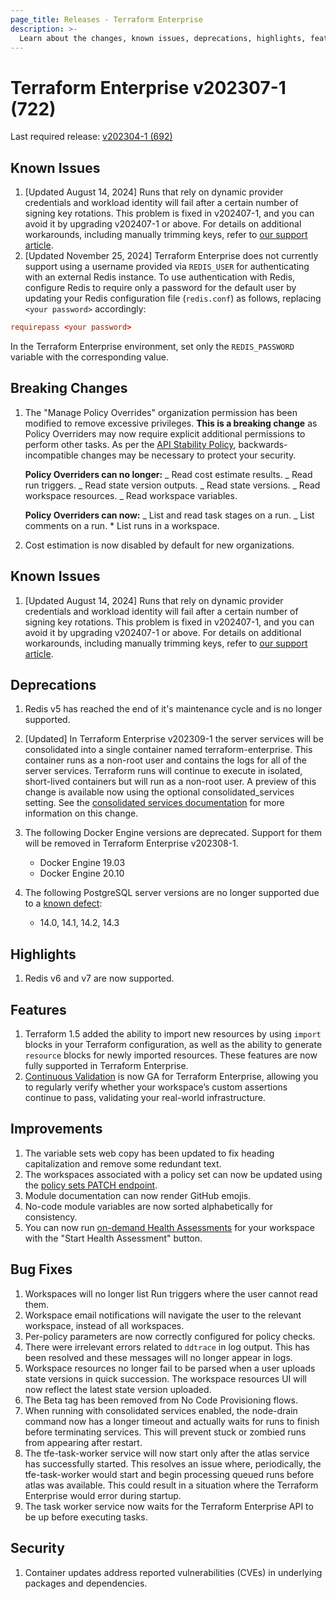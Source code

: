 ```yaml
---
page_title: Releases - Terraform Enterprise
description: >-
  Learn about the changes, known issues, deprecations, highlights, features, improvements, bug fixes, and security fixes for the v202307-1 (722) release.
---
```


# Terraform Enterprise v202307-1 (722)

Last required release: [v202304-1 (692)](/terraform/enterprise/releases/2023/v202304-1)

## Known Issues

1. [Updated August 14, 2024] Runs that rely on dynamic provider credentials and workload identity will fail after a certain number of signing key rotations. This problem is fixed in v202407-1, and you can avoid it by upgrading v202407-1 or above. For details on additional workarounds, including manually trimming keys, refer to [our support article](https://support.hashicorp.com/hc/en-us/articles/31715716966419-Issue-with-OIDC-Vault-key-rotation-mechanism-to-incorrectly-identify-the-newest-signing-key).
2. [Updated November 25, 2024] Terraform Enterprise does not currently support using a username provided via `REDIS_USER` for authenticating with an external Redis instance.
To use authentication with Redis, configure Redis to require only a password for the default user by updating your Redis configuration file (`redis.conf`) as follows, replacing `<your password>` accordingly:
```redis.conf
requirepass <your password>
```
In the Terraform Enterprise environment, set only the `REDIS_PASSWORD` variable with the corresponding value.


## Breaking Changes

1. The "Manage Policy Overrides" organization permission has been modified to remove excessive privileges. **This is a breaking change** as Policy Overriders may now require explicit additional permissions to perform other tasks. As per the [API Stability Policy](https://developer.hashicorp.com/terraform/enterprise/api-docs/stability-policy), backwards-incompatible changes may be necessary to protect your security.

   **Policy Overriders can no longer:**
   _ Read cost estimate results.
   _ Read run triggers.
   _ Read state version outputs.
   _ Read state versions.
   _ Read workspace resources.
   _ Read workspace variables.

   **Policy Overriders can now:**
   _ List and read task stages on a run.
   _ List comments on a run. \* List runs in a workspace.

1. Cost estimation is now disabled by default for new organizations.

## Known Issues
1. [Updated August 14, 2024] Runs that rely on dynamic provider credentials and workload identity will fail after a certain number of signing key rotations. This problem is fixed in v202407-1, and you can avoid it by upgrading v202407-1 or above. For details on additional workarounds, including manually trimming keys, refer to [our support article](https://support.hashicorp.com/hc/en-us/articles/31715716966419-Issue-with-OIDC-Vault-key-rotation-mechanism-to-incorrectly-identify-the-newest-signing-key).

## Deprecations

1. Redis v5 has reached the end of it's maintenance cycle and is no longer supported.

2. [Updated] In Terraform Enterprise v202309-1 the server services will be consolidated into a single container named terraform-enterprise. This container runs as a non-root user and contains the logs for all of the server services. Terraform runs will continue to execute in isolated, short-lived containers but will run as a non-root user. A preview of this change is available now using the optional consolidated_services setting. See the [consolidated services documentation](https://developer.hashicorp.com/terraform/enterprise/v202307-1/replicated/administration/infrastructure/consolidated-services) for more information on this change.
3. The following Docker Engine versions are deprecated. Support for them will be removed in Terraform Enterprise v202308-1.
   - Docker Engine 19.03
   - Docker Engine 20.10
4. The following PostgreSQL server versions are no longer supported due to a [known defect](https://www.postgresql.org/about/news/postgresql-144-released-2470/):
   - 14.0, 14.1, 14.2, 14.3

## Highlights

1. Redis v6 and v7 are now supported.

## Features

1. Terraform 1.5 added the ability to import new resources by using `import` blocks in your Terraform configuration, as well as the ability to generate `resource` blocks for newly imported resources. These features are now fully supported in Terraform Enterprise.
1. [Continuous Validation](https://developer.hashicorp.com/terraform/cloud-docs/workspaces/health#continuous-validation) is now GA for Terraform Enterprise, allowing you to regularly verify whether your workspace’s custom assertions continue to pass, validating your real-world infrastructure.

## Improvements

1. The variable sets web copy has been updated to fix heading capitalization and remove some redundant text.
1. The workspaces associated with a policy set can now be updated using the [policy sets PATCH endpoint](/terraform/cloud-docs/api-docs/policy-sets#update-a-policy-set).
1. Module documentation can now render GitHub emojis.
1. No-code module variables are now sorted alphabetically for consistency.
1. You can now run [on-demand Health Assessments](https://developer.hashicorp.com/terraform/cloud-docs/workspaces/health#on-demand-assessments) for your workspace with the "Start Health Assessment" button.

## Bug Fixes

1. Workspaces will no longer list Run triggers where the user cannot read them.
1. Workspace email notifications will navigate the user to the relevant workspace, instead of all workspaces.
1. Per-policy parameters are now correctly configured for policy checks.
1. There were irrelevant errors related to `ddtrace` in log output. This has been resolved and these messages will no longer appear in logs.
1. Workspace resources no longer fail to be parsed when a user uploads state versions in quick succession. The workspace resources UI will now reflect the latest state version uploaded.
1. The Beta tag has been removed from No Code Provisioning flows.
1. When running with consolidated services enabled, the node-drain command now has a longer timeout and actually waits for runs to finish before terminating services. This will prevent stuck or zombied runs from appearing after restart.
1. The tfe-task-worker service will now start only after the atlas service has successfully started. This resolves an issue where, periodically, the tfe-task-worker would start and begin processing queued runs before atlas was available. This could result in a situation where the Terraform Enterprise would error during startup.
1. The task worker service now waits for the Terraform Enterprise API to be up before executing tasks.

## Security

1. Container updates address reported vulnerabilities (CVEs) in underlying packages and dependencies.
